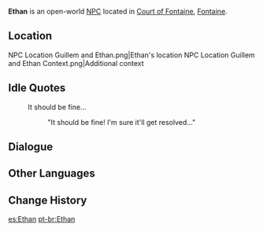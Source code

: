 {{Meta
<!-- Remove this template after adding the missing info -->
|missing_NPC_profile  = yes
}}
{{Character Infobox
|type             = Open-World NPC
|image            = NPC Ethan.png
|realname         = <!-- Optional, if different from in-game name -->
|deceased         = <!-- Past (for deceased prior to events of the game) or free response -->
|region           = Fontaine
|location         = Fontaine
|affiliation      = The Steambird
|title            = Reporter, The Steambird

|ancestry         = <!-- Clan/family -->
|father           = 
|mother           = 
|spouse           = 
|sibling          = 
|child            = 
|relative         = 

|voiceEN          = 
|voiceCN          = 
|voiceJP          = 
|voiceKR          = 
|dialoguereward   = 
}}
'''Ethan''' is an open-world [[NPC]] located in [[Court of Fontaine]], [[Fontaine]].
<!-- Following a certain dialogue branch for the first time gives the player AMOUNT_AS_WORD [[Item]]. -->

==Location==
<gallery>
NPC Location Guillem and Ethan.png|Ethan's location
NPC Location Guillem and Ethan Context.png|Additional context
</gallery>
<!--
==Profile==
''(To be added.)''

===Appearance===
''(To be added.)''

==Quests and Events==
{{Quests and Events}}
-->
==Idle Quotes==
{{Dialogue Start}}
: {{DIcon|Idle}} It should be fine...
:: {{A|VO Ethan 01.ogg}} "It should be fine! I'm sure it'll get resolved..."
{{Dialogue End}}

==Dialogue==
{{Transclude|Guillem|Dialogue}}
<!--
==Event Dialogue==
===Event Name===
{{Dialogue Start}}
:'''Ethan:'''
{{Dialogue End}}
-->
==Other Languages==
{{Other Languages|default_hidden=1
|en      = Ethan
|zhs     = 伊桑
|zhs_rm  = Yīsāng
|zht     = 伊桑
|zht_rm  = Yīsāng
|ja      = イーサン
|ja_rm   = Iisan
|ko      = 이선
|es      = Ethan
|fr      = Ethan
|ru      = Итан
|th      = Ethan
|vi      = Ethan
|de      = Ethan
|id      = Ethan
|pt      = Ethan
|tr      = Ethan
|it      = Ethan
}}

==Change History==
{{Change History|4.0}}
<!--
==References==
{{Reflist}}
-->

[[es:Ethan]]
[[pt-br:Ethan]]